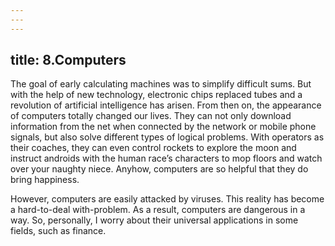 ```yaml
---
---
---
```

title: 8.Computers
---

The goal of early calculating machines was to simplify difficult sums. But with the help of new technology, electronic chips replaced tubes and a revolution of artificial intelligence has arisen. From then on, the appearance of computers totally changed our lives. They can not only download information from the net when connected by the network or mobile phone signals, but also solve different types of logical problems. With operators as their coaches, they can even control rockets to explore the moon and instruct androids with the human race’s characters to mop floors and watch over your naughty niece. Anyhow, computers are so helpful that they do bring happiness.

However, computers are easily attacked by viruses. This reality has become a hard-to-deal with-problem. As a result, computers are dangerous in a way. So, personally, I worry about their universal applications in some fields, such as finance. 